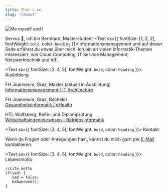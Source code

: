 ```yaml
---
title: That's me
slug: "/about"
---
```


![Me myself and I](./me1.jpg)

Servus 👋, ich bin Bernhard, Masterstudent <Text sx={{ fontSize: [1, 2, 2], fontWeight: `bold`, color: `heading` }}>Informationsmanagement</Text> und auf dieser Seite erfährst du etwas über mich. Ich bin an vielen Informatik-Themen interessiert, wie Cloud Computing, IT Service Management, Netzwerktechnik und IoT.

<Text sx={{ fontSize: [3, 4, 5], fontWeight: `bold`, color: `heading` }}>
  Ausbildung
</Text>

FH Joanneum, Graz, Master (aktuell in Ausbildung)<br/>
[Informationsmanagement / IT Architecture](https://www.fh-joanneum.at/it-architecture/master/)

FH Joanneum, Graz, Bachelor <br/>
[Gesundheitsinformatik / eHealth](https://www.fh-joanneum.at/gesundheitsinformatik/bachelor/)

HTL Wolfsberg, Reife- und Diplomprüfung <br/>
[Wirtschaftsingenieurwesen - Betriebsinformatik](https://www.htl-wolfsberg.at/ausbildung.html#Betriebsinformatik)

<Text sx={{ fontSize: [3, 4, 5], fontWeight: `bold`, color: `heading` }}>
  Kontakt
</Text>

Wenn du Fragen oder Anregungen hast, kannst du mich gern per [E-Mail](mailto:ebner.bernhard98@gmx.at?subject=Anfrage%20(Website)) kontaktieren.

<Text sx={{ fontSize: [3, 4, 5], fontWeight: `bold`, color: `heading` }}>
  Lebensmotto
</Text> <br/>

```tsx
//Life motto
if(sad) {
   sad = false;
   beAwesome();
}
```